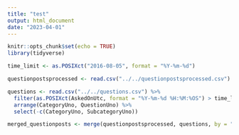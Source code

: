 ```yaml
---
title: "test"
output: html_document
date: "2023-04-01"
---
```


```r
knitr::opts_chunk$set(echo = TRUE)
library(tidyverse)
```

```r
time_limit <- as.POSIXct("2016-08-05", format = "%Y-%m-%d")
```

```r
questionpostsprocessed <- read.csv("../../questionpostsprocessed.csv")
```

```r
questions <- read.csv("../../questions.csv") %>% 
  filter(as.POSIXct(AskedOnUtc, format = "%Y-%m-%d %H:%M:%OS") > time_limit) %>%
  arrange(CategoryUno, QuestionUno) %>% 
  select(-c(CategoryUno, SubcategoryUno))
```


```r
merged_questionposts <- merge(questionpostsprocessed, questions, by = "QuestionUno")
```
